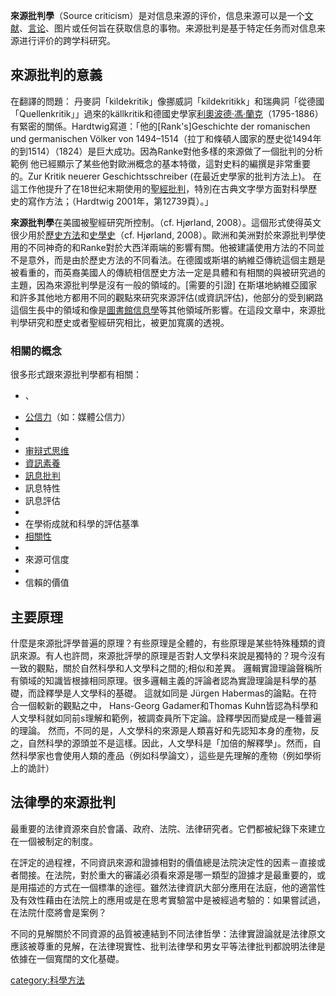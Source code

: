 {{about|這是有關信息来源的评价|有關聖經文字來源的研究|來源批判 (聖經)}}
{{多個問題|
{{Expert|time=2010-10-19}}
{{Unreferenced|time=2008-12-12}}
}}
'''來源批判學'''（Source criticism）是对信息来源的评价，信息来源可以是一个[[文献|文献]]、[[言论|言论]]、图片或任何旨在获取信息的事物。来源批判是基于特定任务而对信息来源进行评价的跨学科研究。

==來源批判的意義==
在翻譯的問題： 丹麥詞「kildekritik」像挪威詞「kildekritikk」和瑞典詞「從德國「Quellenkritik」」過來的källkritik和德國史學家[[利奧波德·馮·蘭克|利奧波德·馮·蘭克]]（1795-1886）有緊密的關係。Hardtwig寫道：「他的[Rank's]Geschichte der romanischen und germanischen Völker von 1494–1514（拉丁和條頓人國家的歷史從1494年的到1514）（1824）是巨大成功。因為Ranke對他多樣的來源做了一個批判的分析範例
他已經顯示了某些他對歐洲概念的基本特徵，這對史料的編撰是非常重要的。Zur Kritik neuerer Geschichtsschreiber (在最近史學家的批判方法上)。 在這工作他提升了在18世纪末期使用的[[圣经批判学|聖經批判]]，特別在古典文字學方面對科學歷史的寫作方法；（Hardtwig 2001年，第12739頁）。」

{{cquote|{{lang|en|The larger part of the nineteenth and twentieth centuries would be dominated by the research-oriented conception of historical method of the so-called Historical School in Germany, led by historians as Leopold Ranke and Berthold Niebuhr. Their conception of history, long been regarded as the beginning of modern, `scientific' history, harked back to the `narrow' conception of historical method, limiting the methodical character of history to source criticism" (Lorenz, 2001).}}

在十九、二十世紀較大的部份將由在德國以研究歷史方法為目標構想的歷史學校所控制。由史學家Leopold Ranke和Berthold Niebuhrn所帶領，他們對於歷史的構想，長期被視為現代的起源，「科學的」歷史，回逤到「狹窄的」歷史方法的構想，限制了歷史之於來源批判學嚴謹的特色。（羅倫茲 2001）}}

'''來源批判學'''在美國被聖經研究所控制。（cf. Hjørland, 2008）。這個形式使得英文很少用於[[歷史方法|歷史方法]]和[[史學史|史學史]]（cf. Hjørland, 2008）。歐洲和美洲對於來源批判學使用的不同神奇的和Ranke對於大西洋兩端的影響有關。他被建議使用方法的不同並不是意外，而是由於歷史方法的不同看法。在德國或斯堪的納維亞傳統這個主題是被看重的，而英裔美國人的傳統相信歷史方法一定是具體和有相關的與被研究過的主題，因為來源批判學是沒有一般的領域的。[需要的引證]
在斯堪地納維亞國家和許多其他地方都用不同的觀點來研究來源評估(或資訊評估)，他部分的受到網路這個生長中的領域和像是[[圖書館信息學|圖書館信息學]]等其他領域所影響。在這段文章中，來源批判學研究和歷史或者聖經研究相比，被更加寬廣的透視。

=== 相關的概念 ===

很多形式跟來源批判學都有相關：
*{{tsl|en|Cognitive authority|認知權威}}、{{tsl|en|Authority (textual criticism)|權威 (原文批判)}}
*[[公信力|公信力]]（如：媒體公信力）
*{{tsl|en|Critical literacy|批判素養}}
*{{tsl|en|Critical reading|思辨性閱讀}}
*[[审辩式思维|审辩式思维]]
*[[資訊素養|資訊素養]]
*[[訊息批判|訊息批判]]
*訊息特性
*訊息評估
*{{link-en|資訊批判學|Information criticism}}
*在學術成就和科學的評估基準
*[[相關性|相關性]]
*{{lang|en|來源評估|Source evaluation}}
*來源可信度
*{{link-en|信賴 (社會學)|Trust (social sciences)}}
*信賴的價值

==主要原理==
什麼是來源批評學普遍的原理？有些原理是全體的，有些原理是某些特殊種類的資訊來源。有人也許問，來源批評學的原理是否對人文學科來說是獨特的？現今沒有一致的觀點，關於自然科學和人文學科之間的;相似和差異。 邏輯實證理論聲稱所有領域的知識皆根據相同原理。很多邏輯主義的評論者認為實證理論是科學的基礎，而詮釋學是人文學科的基礎。 這就如同是 Jürgen Habermas的論點。在符合一個較新的觀點之中， Hans-Georg Gadamer和Thomas Kuhn皆認為科學和人文學科就如同前s理解和範例，被調查員所下定論。詮釋學因而變成是一種普遍的理論。 然而，不同的是，人文學科的來源是人類喜好和先認知本身的產物，反之，自然科學的源頭並不是這樣。因此，人文學科是「加倍的解釋學」。然而，自然科學家也會使用人類的產品（例如科學論文），這些是先理解的產物（例如學術上的詭計）

==法律學的來源批判==
最重要的法律資源來自於會議、政府、法院、法律研究者。它們都被紀錄下來建立在一個被制定的制度。

在評定的過程裡，不同資訊來源和證據相對的價值總是法院決定性的因素－直接或者間接。在法院，對於重大的審議必須看來源是哪一類型的證據才是最重要的，或是用描述的方式在一個標準的途徑。雖然法律資訊大部分應用在法庭，他的適當性及有效性藉由在法院上的應用或是在思考實驗當中是被經過考驗的：如果嘗試過，在法院什麼將會是案例？

不同的見解關於不同資源的品質被連結到不同法律哲學：法律實證論就是法律原文應該被尊重的見解，在法律現實性、批判法律學和男女平等法律批判都說明法律是依據在一個寬闊的文化基礎。

[[category:科學方法|category:科學方法]]